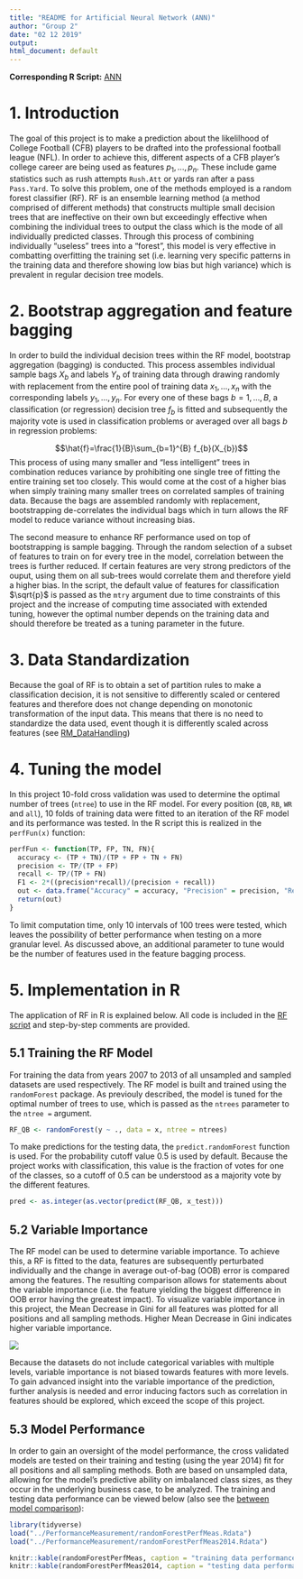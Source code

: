 ```yaml
---
title: "README for Artificial Neural Network (ANN)"
author: "Group 2"
date: "02 12 2019"
output:
html_document: default
---
```


**Corresponding R Script:** [ANN](https://github.com/NicSchuler/DSF_NFLDraftPrediction/blob/master/Project_Scripts/ANN.R)

# 1. Introduction

The goal of this project is to make a prediction about the likelilhood of College Football (CFB) players to be drafted into the professional football league (NFL). In order to achieve this, different aspects of a CFB player's college career are being used as features $p_{1}, ..., p_{n}$. These include game statistics such as rush attempts `Rush.Att` or yards ran after a pass `Pass.Yard`. To solve this problem, one of the methods employed is a random forest classifier (RF). RF is an ensemble learning method (a method comprised of different methods) that constructs multiple small decision trees that are ineffective on their own but exceedingly effective when combining the individual trees to output the class which is the mode of all individually predicted classes. Through this process of combining individually "useless" trees into a "forest", this model is very effective in combatting overfitting the training set (i.e. learning very specific patterns in the training data and therefore showing low bias but high variance) which is prevalent in regular decision tree models.

# 2. Bootstrap aggregation and feature bagging

In order to build the individual decision trees within the RF model, bootstrap aggregation (bagging) is conducted. This process assembles individual sample bags $X_{b}$ and labels $Y_{b}$ of training data through drawing randomly with replacement from the entire pool of training data $x_{1},...,x_{n}$ with the corresponding labels $y_{1},...,y_{n}$. For every one of these bags $b=1,...,B$, a classification (or regression) decision tree $f_{b}$ is fitted and subsequently the majority vote is used in classification problems or averaged over all bags $b$ in regression problems:

$$\hat{f}=\frac{1}{B}\sum_{b=1}^{B} f_{b}(X_{b})$$
This process of using many smaller and "less intelligent" trees in combination reduces variance by prohibiting one single tree of fitting the entire training set too closely. This would come at the cost of a higher bias when simply training many smaller trees on correlated samples of training data. Because the bags are assembled randomly with replacement, bootstrapping de-correlates the individual bags which in turn allows the RF model to reduce variance without increasing bias.

The second measure to enhance RF performance used on top of bootstrapping is sample bagging. Through the random selection of a subset of features to train on for every tree in the model, correlation between the trees is further reduced. If certain features are very strong predictors of the ouput, using them on all sub-trees would correlate them and therefore yield a higher bias. In the script, the default value of features for classification $\sqrt{p}$ is passed as the `mtry` argument due to time constraints of this project and the increase of computing time associated with extended tuning, however the optimal number depends on the training data and should therefore be treated as a tuning parameter in the future.

# 3. Data Standardization

Because the goal of RF is to obtain a set of partition rules to make a classification decision, it is not sensitive to differently scaled or centered features and therefore does not change depending on monotonic transformation of the input data. This means that there is no need to standardize the data used, event though it is differently scaled across features (see [RM_DataHandling](https://github.com/NicSchuler/DSF_NFLDraftPrediction/tree/master/Data/READMEs))

# 4. Tuning the model

In this project 10-fold cross validation was used to determine the optimal number of trees (`ntree`) to use in the RF model. For every position (`QB`, `RB`, `WR` and `all`), 10 folds of training data were fitted to an iteration of the RF model and its performance was tested. In the R script this is realized in the `perfFun(x)` function:

```r
perfFun <- function(TP, FP, TN, FN){
  accuracy <- (TP + TN)/(TP + FP + TN + FN)
  precision <- TP/(TP + FP)
  recall <- TP/(TP + FN)
  F1 <- 2*((precision*recall)/(precision + recall))
  out <- data.frame("Accuracy" = accuracy, "Precision" = precision, "Recall" = recall, "F1" = F1)
  return(out)
}
```

To limit computation time, only 10 intervals of 100 trees were tested, which leaves the possibility of better performance when testing on a more granular level. As discussed above, an additional parameter to tune would be the number of features used in the feature bagging process.

# 5. Implementation in R

The application of RF in R is explained below. All code is included in the [RF script](https://github.com/NicSchuler/DSF_NFLDraftPrediction/blob/master/Project_Scripts/RandomForest.R) and step-by-step comments are provided.

## 5.1 Training the RF Model

For training the data from years 2007 to 2013 of all unsampled and sampled datasets are used respectively. The RF model is built and trained using the `randomForest` package. As previouly described, the model is tuned for the optimal number of trees to use, which is passed as the `ntrees` parameter to the `ntree = ` argument.

```r
RF_QB <- randomForest(y ~ ., data = x, ntree = ntrees)
```
To make predictions for the testing data, the `predict.randomForest` function is used. For the probability cutoff value 0.5 is used by default. Because the project works with classification, this value is the fraction of votes for one of the classes, so a cutoff of 0.5 can be understood as a majority vote by the different features.

```r
pred <- as.integer(as.vector(predict(RF_QB, x_test)))
```
 
## 5.2 Variable Importance

The RF model can be used to determine variable importance. To achieve this, a RF is fitted to the data, features are subsequently perturbated individually and the change in average out-of-bag (OOB) error is compared among the features. The resulting comparison allows for statements about the variable importance (i.e. the feature yielding the biggest difference in OOB error having the greatest impact). To visualize variable importance in this project, the Mean Decrease in Gini for all features was plotted for all positions and all sampling methods. Higher Mean Decrease in Gini indicates higher variable importance.

![](RM_randomForest_files/variable_importance.jpg)

Because the datasets do not include categorical variables with multiple levels, variable importance is not biased towards features with more levels. To gain advanced insight into the variable importance of the prediction, further analysis is needed and error inducing factors such as correlation in features should be explored, which exceed the scope of this project.

## 5.3 Model Performance

In order to gain an oversight of the model performance, the cross validated models are tested on their training and testing (using the year 2014) fit for all positions and all sampling methods. Both are based on unsampled data, allowing for the model's predictive ability on imbalanced class sizes, as they occur in the underlying business case, to be analyzed. The training and testing data performance can be viewed below (also see the [between model comparison](https://github.com/NicSchuler/DSF_NFLDraftPrediction/blob/master/Data/READMEs/RM_PerformanceMeasurement.pdf)):

```r
library(tidyverse)
load("../PerformanceMeasurement/randomForestPerfMeas.Rdata")
load("../PerformanceMeasurement/randomForestPerfMeas2014.Rdata")
```
```r
knitr::kable(randomForestPerfMeas, caption = "training data performance")
knitr::kable(randomForestPerfMeas2014, caption = "testing data performance")
```